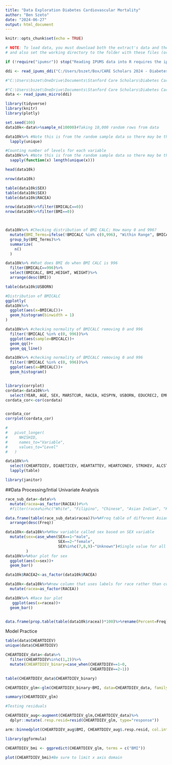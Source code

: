 ```yaml
---
title: "Data Exploration Diabetes Cardiovascular Mortality"
author: "Ben Szeto"
date: "2024-06-27"
output: html_document
---
```


```r
knitr::opts_chunk$set(echo = TRUE)
```

```r
# NOTE: To load data, you must download both the extract's data and the DDI
# and also set the working directory to the folder with these files (or change the path below).

if (!require("ipumsr")) stop("Reading IPUMS data into R requires the ipumsr package. It can be installed using the following command: install.packages('ipumsr')")

ddi <- read_ipums_ddi("C:/Users/bszet/Box/CARE Scholars 2024 - Diabetes Mortality Project/Data and Code/nhis_00027.xml")

#"C:\Users\bszet\OneDrive\Documents\Stanford Care Scholars\Diabetes Cardiovascular Outcomes\Data\nhis_00025.xml"

#"C:\Users\bszet\OneDrive\Documents\Stanford Care Scholars\Diabetes Cardiovascular Outcomes\Data\nhis_00025.dat"
data <- read_ipums_micro(ddi)
```


```r
library(tidyverse)
library(knitr)
library(plotly)
```

```r
set.seed(100)
data10k<-data%>%sample_n(10000)#Taking 10,000 random rows from data

```

```r
data10k%>% #Note this is from the random sample data so there may be things missing from the population
  lapply(unique)
```

```r

#Counting number of levels for each variable
data10k%>% #Note this is from the random sample data so there may be things missing from the population
  sapply(function(x) length(unique(x)))

```

```r
head(data10k)

nrow(data10k)

table(data10k$SEX)
table(data10k$SEX)
table(data10k$RACEA)

nrow(data10k%>%filter(BMICALC==0))
nrow(data10k%>%filter(BMI==0))



data10k%>% #Checking distribution of BMI CALC; How many 0 and 996?
  mutate(BMI_Terms=ifelse(!BMICALC %in% c(0,996), "Within Range", BMICALC))%>%
  group_by(BMI_Terms)%>%
  summarize(
    n()
  )

data10k%>% #What does BMI do when BMI CALC is 996
  filter(BMICALC==996)%>%
  select(BMICALC, BMI,HEIGHT, WEIGHT)%>%
  arrange(desc(BMI))

```

```r
table(data10k$USBORN)

```

```r


#Distribution of BMICALC
ggplotly(
data10k%>%
  ggplot(aes(x=BMICALC))+
  geom_histogram(binwidth = 1)
)

data10k%>% #checking normality of BMICALC removing 0 and 996
  filter(!BMICALC %in% c(0, 996))%>%
  ggplot(aes(sample=BMICALC))+
  geom_qq()+
  geom_qq_line()

data10k%>% #checking normality of BMICALC removing 0 and 996
  filter(!BMICALC %in% c(0, 996))%>%
  ggplot(aes(x=BMICALC))+
  geom_histogram()



```
```r
library(corrplot)
cordata<-data10k%>%
  select(YEAR, AGE, SEX, MARSTCUR, RACEA, HISPYN, USBORN, EDUCREC2, EMPSTAT, POORYN, EARNINGS, OWNERSHIP, BMICALC, HEIGHT, WEIGHT, CHEARTDIEV, DIABETICEV, HEARTATTEV, HEARTCONEV, STROKEV, ALCSTAT1, SMOKESTATUS2, MOD10DMIN)
cordata_cor<-cor(cordata)


cordata_cor
corrplot(cordata_cor)
```





```r

# 
#   pivot_longer(
#     NHISHID,
#     names_to="Variable",
#     values_to="Level"
#   )

```

```r


data10k%>%
  select(CHEARTDIEV, DIABETICEV, HEARTATTEV, HEARTCONEV, STROKEV, ALCSTAT1, SMOKESTATUS2, MOD10DMIN)%>% #Columns you want to make a frequency table for
  lapply(table)


```

```r
library(janitor)


```



##Data Processing/Intial Univariate Analysis
```r
race_sub_data<-data%>%
  mutate(racea=as_factor(RACEA))#%>%
  #filter(racea%in%c("White", "Filipino", "Chinese", "Asian Indian", "Korean", "Vietnamese", "Japanese", "Pacific Islander"))

data.frame(table(race_sub_data$racea))%>%#Freq table of different Asian Races. As you can see only Filipino, Chinese, Asian Indian. Remove above # to see more
  arrange(desc(Freq))

```

```r

data10k<-data10k%>%#New variable called sex based on SEX variable
  mutate(sex=case_when(SEX==1~"male",
                       SEX==2~"female",
                       SEX%in%c(7,8,9)~"Unknown")#Single value for all reason unknown
         )
data10k%>%#bar plot for sex
  ggplot(aes(x=sex))+
  geom_bar()

data10k$RACEA2<-as_factor(data10k$RACEA)

data10k<-data10k%>%#new column that uses labels for race rather than code
  mutate(racea=as_factor(RACEA))

data10k%>% #Race bar plot
   ggplot(aes(x=racea))+
  geom_bar()


data.frame(prop.table(table(data10k$racea))*100)%>%rename(Percent=Freq)%>%arrange(desc(Percent)) # GO BACK AND TRY TO DO W/ JANITOR PACKAGE WITH LAPPLY


```



Model Practice

```r
table(data$CHEARTDIEV)
unique(data$CHEARTDIEV)
```
```r

CHEARTDIEV_data<-data%>%
  filter(CHEARTDIEV%in%c(1,2))%>%
  mutate(CHEARTDIEV_binary=case_when(CHEARTDIEV==1~0,
                                     CHEARTDIEV==2~1))

table(CHEARTDIEV_data$CHEARTDIEV_binary)

CHEARTDIEV_glm<-glm(CHEARTDIEV_binary~BMI, data=CHEARTDIEV_data, family="binomial")

summary(CHEARTDIEV_glm)

#Testing residuals

CHEARTDIEV_aug<-augment(CHEARTDIEV_glm,CHEARTDIEV_data)%>%
  dplyr::mutate(.resp.resid=resid(CHEARTDIEV_glm, type="response"))

arm::binnedplot(CHEARTDIEV_aug$BMI, CHEARTDIEV_aug$.resp.resid, col.int = NULL)#Clear trend need to apply transformation

library(ggformula)

CHEARTDIEV_bmi <- ggpredict(CHEARTDIEV_glm, terms = c("BMI"))

plot(CHEARTDIEV_bmi)#Be sure to limit x axis domain

```
